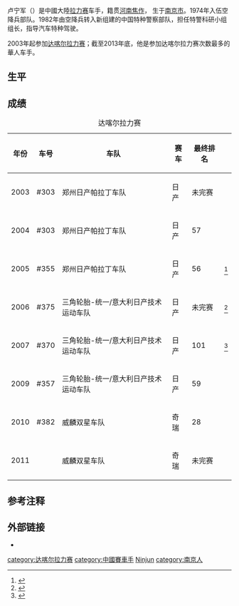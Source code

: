卢宁军（{{bd|1957年|||}}）是中國大陸[[拉力赛|拉力赛]]车手，籍贯[[河南|河南]][[焦作|焦作]]， 生于[[南京市|南京市]]。1974年入伍空降兵部队。1982年由空降兵转入新组建的中国特种警察部队，担任特警科研小组组长，指导汽车特种驾驶。


2003年起参加[[达喀尔拉力赛|达喀尔拉力赛]]；截至2013年底，他是参加达喀尔拉力赛次数最多的華人车手。

==生平==
==成绩==
{| class="wikitable"
|+达喀尔拉力赛
!年份
!车号
!车队
!赛车
!最终排名
!
|-
|2003
|#303
|郑州日产帕拉丁车队
|日产
|未完赛
|
|-
|2004
|#303
|郑州日产帕拉丁车队
|日产
|57
|
|-
|2005
|#355
|郑州日产帕拉丁车队
|日产
|56
|<ref>{{Cite web|title=2005 Paris-Dakar Rally Stage and Overall Times|url=http://www.dlg.speedfreaks.org/archive/2005/rallies/dakar_results.html|accessdate=2021-03-23|work=www.dlg.speedfreaks.org|archive-date=2021-10-11|archive-url=https://web.archive.org/web/20211011033358/http://www.dlg.speedfreaks.org/archive/2005/rallies/dakar_results.html}}</ref>
|-
|2006
|#375
|三角轮胎-统一/意大利日产技术运动车队
|日产
|未完赛
|<ref>{{Cite web|title=2006 Dakar Rally|url=http://www.dlg.speedfreaks.org/archive/2006/rallies/dakar.html|accessdate=2021-03-23|work=www.dlg.speedfreaks.org}}</ref>
|-
|2007
|#370
|三角轮胎-统一/意大利日产技术运动车队
|日产
|101
|<ref>{{Cite web|title=2007 Dakar Rally|url=http://www.dlg.speedfreaks.org/archive/2007/rallies/dakar.html|accessdate=2021-03-23|work=www.dlg.speedfreaks.org|archive-date=2017-08-08|archive-url=https://web.archive.org/web/20170808161059/http://www.dlg.speedfreaks.org/archive/2007/rallies/dakar.html|dead-url=no}}</ref>
|-
|2009
|#357
|三角轮胎-统一/意大利日产技术运动车队
|日产
|59
|
|-
|2010
|#382
|威麟双星车队
|奇瑞
|28
|
|-
|2011
|
|威麟双星车队
|奇瑞
|未完赛
|
|}

==参考注释==
{{reflist}}

==外部链接==
* {{Sinaweibo|luningjun}}


{{DEFAULTSORT:Lu Ningjun}}
[[category:达喀尔拉力赛|category:达喀尔拉力赛]]
[[category:中國賽車手|category:中國賽車手]]
[[category:卢姓|Ninjun]]
[[category:南京人|category:南京人]]